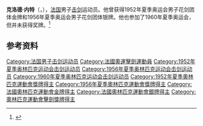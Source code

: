 '''克洛德·内特'''（{{lang-fr|Claude Netter}}，{{bd|1924年|10月23日|2007年|6月13日|}}），[[法国|法国]]男子[[击剑|击剑]]运动员。他曾获得1952年夏季奥运会男子花剑团体金牌和1956年夏季奥运会男子花剑团体银牌。他也参加了1960年夏季奥运会，但并未获得奖牌。<ref>{{Cite web|title=Claude NETTER|url=https://www.olympic.org/claude-netter|accessdate=2021-03-07|date=2021-03-07|work=International Olympic Committee|language=en|archive-date=2017-11-20|archive-url=https://web.archive.org/web/20171120170853/https://www.olympic.org/claude-netter}}</ref>

== 参考资料 ==
{{reflist}}

{{奥林匹克运动会击剑比赛男子花剑团体冠军}}

{{Authority control}}
{{DEFAULTSORT:Netter, Claude}}
[[Category:法国男子击剑运动员|Category:法国男子击剑运动员]]
[[Category:法國奧運擊劍運動員|Category:法國奧運擊劍運動員]]
[[Category:1952年夏季奥林匹克运动会击剑运动员|Category:1952年夏季奥林匹克运动会击剑运动员]]
[[Category:1956年夏季奥林匹克运动会击剑运动员|Category:1956年夏季奥林匹克运动会击剑运动员]]
[[Category:1960年夏季奥林匹克运动会击剑运动员|Category:1960年夏季奥林匹克运动会击剑运动员]]
[[Category:1952年夏季奧林匹克運動會獎牌得主|Category:1952年夏季奧林匹克運動會獎牌得主]]
[[Category:1956年夏季奧林匹克運動會獎牌得主|Category:1956年夏季奧林匹克運動會獎牌得主]]
[[Category:法國奧林匹克運動會金牌得主|Category:法國奧林匹克運動會金牌得主]]
[[Category:法國奧林匹克運動會銀牌得主|Category:法國奧林匹克運動會銀牌得主]]
[[Category:奧林匹克運動會擊劍獎牌得主|Category:奧林匹克運動會擊劍獎牌得主]]

{{法国人物小作品}}